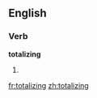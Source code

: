 ==English==

===Verb===
'''totalizing'''

# {{present participle of|totalize}}

[[fr:totalizing]]
[[zh:totalizing]]